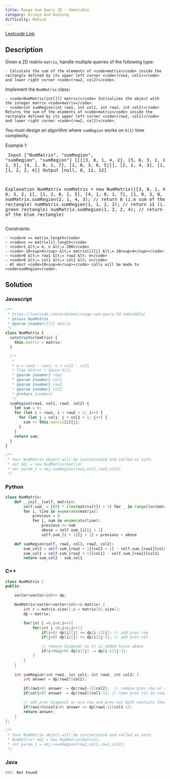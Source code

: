 ```yaml
---
title: Range Sum Query 2D - Immutable
category: Arrays And Hashing
difficulty: Medium
---
```


<Callout>

[Leetcode Link](https://leetcode.com/problems/range-sum-query-2d-immutable)

</Callout>

## Description
Given a 2D matrix <code>matrix</code>, handle multiple queries of the following type:


	- Calculate the sum of the elements of <code>matrix</code> inside the rectangle defined by its upper left corner <code>(row1, col1)</code> and lower right corner <code>(row2, col2)</code>.


Implement the <code>NumMatrix</code> class:


	- <code>NumMatrix(int[][] matrix)</code> Initializes the object with the integer matrix <code>matrix</code>.
	- <code>int sumRegion(int row1, int col1, int row2, int col2)</code> Returns the sum of the elements of <code>matrix</code> inside the rectangle defined by its upper left corner <code>(row1, col1)</code> and lower right corner <code>(row2, col2)</code>.


You must design an algorithm where <code>sumRegion</code> works on <code>O(1)</code> time complexity.

 
Example 1:
<Image alt="" src="https://assets.leetcode.com/uploads/2021/03/14/sum-grid.jpg" width={415} height={415} />
<br /><pre className="overflow-x-auto">
Input
[&quot;NumMatrix&quot;, &quot;sumRegion&quot;, &quot;sumRegion&quot;, &quot;sumRegion&quot;]
[[[[3, 0, 1, 4, 2], [5, 6, 3, 2, 1], [1, 2, 0, 1, 5], [4, 1, 0, 1, 7], [1, 0, 3, 0, 5]]], [2, 1, 4, 3], [1, 1, 2, 2], [1, 2, 2, 4]]
Output
[null, 8, 11, 12]

Explanation
NumMatrix numMatrix = new NumMatrix([[3, 0, 1, 4, 2], [5, 6, 3, 2, 1], [1, 2, 0, 1, 5], [4, 1, 0, 1, 7], [1, 0, 3, 0, 5]]);
numMatrix.sumRegion(2, 1, 4, 3); // return 8 (i.e sum of the red rectangle)
numMatrix.sumRegion(1, 1, 2, 2); // return 11 (i.e sum of the green rectangle)
numMatrix.sumRegion(1, 2, 2, 4); // return 12 (i.e sum of the blue rectangle)
</pre>

 
Constraints:


	- <code>m == matrix.length</code>
	- <code>n == matrix[i].length</code>
	- <code>1 &lt;= m, n &lt;= 200</code>
	- <code>-10<sup>4</sup> &lt;= matrix[i][j] &lt;= 10<sup>4</sup></code>
	- <code>0 &lt;= row1 &lt;= row2 &lt; m</code>
	- <code>0 &lt;= col1 &lt;= col2 &lt; n</code>
	- At most <code>10<sup>4</sup></code> calls will be made to <code>sumRegion</code>.



## Solution

### Javascript
```javascript
/**
 * https://leetcode.com/problems/range-sum-query-2d-immutable/
 * @class NumMatrix
 * @param {number[][]} matrix
 */
class NumMatrix {
  constructor(matrix) {
    this.matrix = matrix;
  }

  /** 
   * 
   * m = row2 - row1; n = col2 - col1
   * Time O(m*n) | Space O(1)
   * @param {number} row1 
   * @param {number} col1 
   * @param {number} row2 
   * @param {number} col2
   * @return {number}
   */
  sumRegion(row1, col1, row2, col2) {
    let sum = 0;
    for (let i = row1; i < row2 + 1; i++) {
      for (let j = col1; j < col2 + 1; j++) {
        sum += this.matrix[i][j];
      }
    }
    return sum;
  }
}

/** 
 * Your NumMatrix object will be instantiated and called as such:
 * var obj = new NumMatrix(matrix)
 * var param_1 = obj.sumRegion(row1,col1,row2,col2)
 */

```
### Python
```python
class NumMatrix:
    def __init__(self, matrix):
        self.sum_ = [[0] * (len(matrix[0]) + 1) for _ in range(len(matrix) + 1)]
        for i, line in enumerate(matrix):
            previous = 0
            for j, num in enumerate(line):
                previous += num
                above = self.sum_[i][j + 1]
                self.sum_[i + 1][j + 1] = previous + above

    def sumRegion(self, row1, col1, row2, col2):
        sum_col2 = self.sum_[row2 + 1][col2 + 1] - self.sum_[row1][col2 + 1]
        sum_col1 = self.sum_[row2 + 1][col1] - self.sum_[row1][col1]
        return sum_col2 - sum_col1

```
### C++
```cpp
class NumMatrix {
public:

    vector<vector<int>> dp;

    NumMatrix(vector<vector<int>>& matrix) {
        int r = matrix.size(),c = matrix[0].size();
        dp = matrix;

        for(int i =0;i<r;i++){
            for(int j =0;j<c;j++){
                if(i>0) dp[i][j] += dp[i-1][j]; // add prev row
                if(j>0) dp[i][j] += dp[i][j-1]; // add prev col

                // remove diagonal as it is added twice above
                if(i>0&&j>0) dp[i][j] -= dp[i-1][j-1];
            }
        }
    }
    
    int sumRegion(int row1, int col1, int row2, int col2) {
        int answer = dp[row2][col2];

        if(row1>0) answer -= dp[row1-1][col2];  // remove prev row on col1
        if(col1>0) answer -= dp[row2][col1-1]; // remo prev col on row2

        // add prev diagonal as pre row and prev col both contains that value
        if(row1>0&&col1>0) answer += dp[row1-1][col1-1];
        return answer;
    }
};

/**
 * Your NumMatrix object will be instantiated and called as such:
 * NumMatrix* obj = new NumMatrix(matrix);
 * int param_1 = obj->sumRegion(row1,col1,row2,col2);
 */
```
### Java
```java
404: Not Found
```


